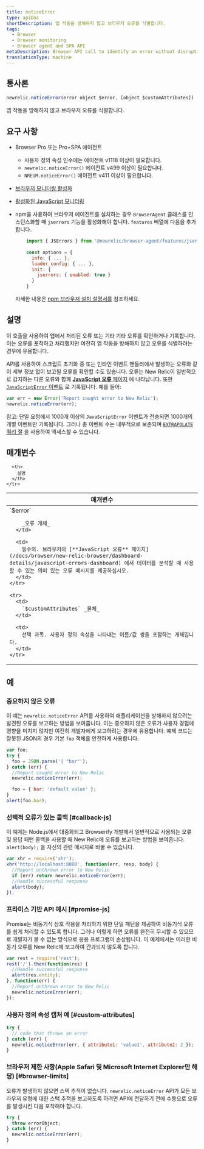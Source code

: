 ```yaml
---
title: noticeError
type: apiDoc
shortDescription: 앱 작동을 방해하지 않고 브라우저 오류를 식별합니다.
tags:
  - Browser
  - Browser monitoring
  - Browser agent and SPA API
metaDescription: Browser API call to identify an error without disrupting your app's operations.
translationType: machine
---
```


## 통사론

```js
newrelic.noticeError(error object $error, [object $customAttributes])
```

앱 작동을 방해하지 않고 브라우저 오류를 식별합니다.

## 요구 사항

* Browser Pro 또는 Pro+SPA 에이전트

  * 사용자 정의 속성 인수에는 에이전트 v1118 이상이 필요합니다.
  * `newrelic.noticeError()` 에이전트 v499 이상이 필요합니다.
  * `NREUM.noticeError()` 에이전트 v411 이상이 필요합니다.

* [브라우저 모니터링 활성화](/docs/browser/new-relic-browser/getting-started/browser-settings)

* [활성화된 JavaScript 모니터링](/docs/browser/new-relic-browser/browser-pro-features/javascript-errors-page-detect-analyze-errors)

* npm을 사용하여 브라우저 에이전트를 설치하는 경우 `BrowserAgent` 클래스를 인스턴스화할 때 `jserrors` 기능을 활성화해야 합니다. `features` 배열에 다음을 추가합니다.

  ```js
      import { JSErrors } from '@newrelic/browser-agent/features/jserrors';
      
      const options = {
        info: { ... },
        loader_config: { ... },
        init: {
          jserrors: { enabled: true }
        }
      }
  ```

  자세한 내용은 [npm 브라우저 설치 설명서를](https://www.npmjs.com/package/@newrelic/browser-agent#new-relic-browser-agent) 참조하세요.

## 설명

이 호출을 사용하여 앱에서 처리된 오류 또는 기타 기타 오류를 확인하거나 기록합니다. 이는 오류를 포착하고 처리했지만 여전히 앱 작동을 방해하지 않고 오류를 식별하려는 경우에 유용합니다.

API를 사용하여 스크립트 초기화 중 또는 인라인 이벤트 핸들러에서 발생하는 오류와 같이 세부 정보 없이 보고될 오류를 확인할 수도 있습니다. 오류는 New Relic이 일반적으로 감지하는 다른 오류와 함께 [**JavaScript 오류** 페이지](/docs/browser/new-relic-browser/dashboard-details/javascript-errors-dashboard) 에 나타납니다. 또한 [`JavaScriptError` 이벤트](/attribute-dictionary/?event=JavaScriptError) 로 기록됩니다. 예를 들어:

```js
var err = new Error('Report caught error to New Relic');
newrelic.noticeError(err);
```

참고: 단일 요청에서 1000개 이상의 `JavaScriptError` 이벤트가 전송되면 1000개의 개별 이벤트만 기록됩니다. 그러나 총 이벤트 수는 내부적으로 보존되며 [`EXTRAPOLATE` 쿼리 절](/docs/query-your-data/nrql-new-relic-query-language/get-started/nrql-syntax-clauses-functions/#extrapolate) 을 사용하여 액세스할 수 있습니다.

## 매개변수

<table>
  <thead>
    <tr>
      <th width="30%">
        매개변수
      </th>

      <th>
        설명
      </th>
    </tr>
  </thead>

  <tbody>
    <tr>
      <td>
        `$error`

        _오류 개체_
      </td>

      <td>
        필수의. 브라우저의 [**JavaScript 오류** 페이지](/docs/browser/new-relic-browser/dashboard-details/javascript-errors-dashboard) 에서 데이터를 분석할 때 사용할 수 있는 의미 있는 오류 메시지를 제공하십시오.
      </td>
    </tr>

    <tr>
      <td>
        `$customAttributes` _물체_
      </td>

      <td>
        선택 과목. 사용자 정의 속성을 나타내는 이름/값 쌍을 포함하는 개체입니다.
      </td>
    </tr>
  </tbody>
</table>

## 예

### 중요하지 않은 오류

이 예는 `newrelic.noticeError` API를 사용하여 애플리케이션을 방해하지 않으려는 발견된 오류를 보고하는 방법을 보여줍니다. 이는 중요하지 않은 오류가 사용자 경험에 영향을 미치지 않지만 여전히 개발자에게 보고하려는 경우에 유용합니다. 예제 코드는 잘못된 JSON의 경우 기본 `foo` 객체를 안전하게 사용합니다.

```js
var foo;
try {
  foo = JSON.parse('{ "bar"');
} catch (err) {
  //Report caught error to New Relic
  newrelic.noticeError(err);

  foo = { bar: 'default value' };
}
alert(foo.bar);
```

### 선택적 오류가 있는 콜백 [#callback-js]

이 예제는 Node.js에서 대중화되고 Browserify 개발에서 일반적으로 사용되는 오류 및 응답 패턴 콜백을 사용할 때 New Relic에 오류를 보고하는 방법을 보여줍니다. `alert(body);` 을 자신의 관련 메시지로 바꿀 수 있습니다.

```js
var xhr = require('xhr');
xhr('http://localhost:8080', function(err, resp, body) {
  //Report unthrown error to New Relic
  if (err) return newrelic.noticeError(err);
  //Handle successful response
  alert(body);
});
```

### 프라미스 기반 API 예시 [#promise-js]

Promise는 비동기식 상호 작용을 처리하기 위한 단일 패턴을 제공하여 비동기식 오류를 쉽게 처리할 수 있도록 합니다. 그러나 이렇게 하면 오류를 완전히 무시할 수 있으므로 개발자가 볼 수 없는 방식으로 응용 프로그램이 손상됩니다. 이 예제에서는 이러한 비동기 오류를 New Relic에 보고하여 간과되지 않도록 합니다.

```js
var rest = require('rest');
rest('/').then(function(res) {
  //Handle successful response
  alert(res.entity);
}, function(err) {
  //Report unthrown error to New Relic
  newrelic.noticeError(err);
});
```

### 사용자 정의 속성 캡처 예 [#custom-attributes]

```js
try {
  // code that throws an error
} catch (err) {
  newrelic.noticeError(err, { attribute1: 'value1', attribute2: 2 });
}
```

### 브라우저 제한 사항(Apple Safari 및 Microsoft Internet Explorer만 해당) [#browser-limits]

오류가 발생하지 않으면 스택 추적이 없습니다. `newrelic.noticeError` API가 모든 브라우저 유형에 대한 스택 추적을 보고하도록 하려면 API에 전달하기 전에 수동으로 오류를 발생시킨 다음 포착해야 합니다.

```js
try {
  throw errorObject;
} catch (err) {
  newrelic.noticeError(err);
}
```